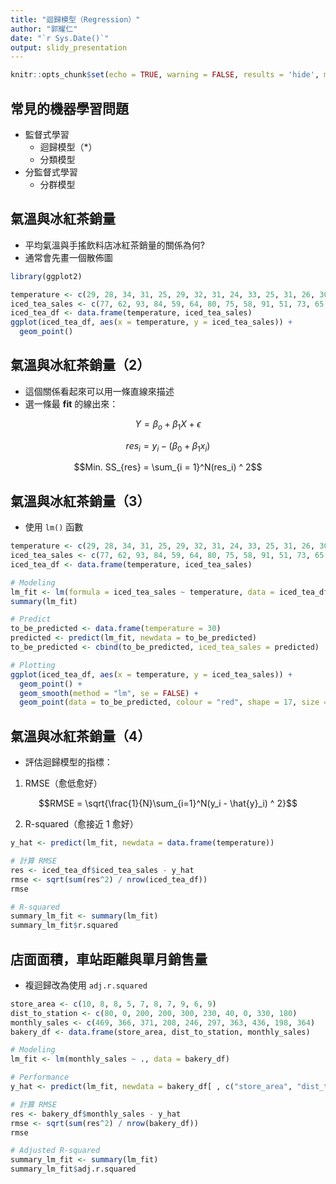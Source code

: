 ```yaml
---
title: "迴歸模型（Regression）"
author: "郭耀仁"
date: "`r Sys.Date()`"
output: slidy_presentation
---
```


```r
knitr::opts_chunk$set(echo = TRUE, warning = FALSE, results = 'hide', message = FALSE)
```

## 常見的機器學習問題

- 監督式學習
    - 迴歸模型（*）
    - 分類模型
- 分監督式學習
    - 分群模型

## 氣溫與冰紅茶銷量

- 平均氣溫與手搖飲料店冰紅茶銷量的關係為何?
- 通常會先畫一個散佈圖

```r
library(ggplot2)

temperature <- c(29, 28, 34, 31, 25, 29, 32, 31, 24, 33, 25, 31, 26, 30)
iced_tea_sales <- c(77, 62, 93, 84, 59, 64, 80, 75, 58, 91, 51, 73, 65, 84)
iced_tea_df <- data.frame(temperature, iced_tea_sales)
ggplot(iced_tea_df, aes(x = temperature, y = iced_tea_sales)) +
  geom_point()
```

## 氣溫與冰紅茶銷量（2）

- 這個關係看起來可以用一條直線來描述
- 選一條最 **fit** 的線出來：

$$Y = \beta_o + \beta_1X + \epsilon$$

$$res_i = y_i - (\beta_0 + \beta_1x_i)$$

$$Min. SS_{res} = \sum_{i = 1}^N(res_i) ^ 2$$

## 氣溫與冰紅茶銷量（3）

- 使用 `lm()` 函數

```r
temperature <- c(29, 28, 34, 31, 25, 29, 32, 31, 24, 33, 25, 31, 26, 30)
iced_tea_sales <- c(77, 62, 93, 84, 59, 64, 80, 75, 58, 91, 51, 73, 65, 84)
iced_tea_df <- data.frame(temperature, iced_tea_sales)

# Modeling
lm_fit <- lm(formula = iced_tea_sales ~ temperature, data = iced_tea_df)
summary(lm_fit)

# Predict
to_be_predicted <- data.frame(temperature = 30)
predicted <- predict(lm_fit, newdata = to_be_predicted)
to_be_predicted <- cbind(to_be_predicted, iced_tea_sales = predicted)

# Plotting
ggplot(iced_tea_df, aes(x = temperature, y = iced_tea_sales)) +
  geom_point() +
  geom_smooth(method = "lm", se = FALSE) + 
  geom_point(data = to_be_predicted, colour = "red", shape = 17, size = 3)
```

## 氣溫與冰紅茶銷量（4）

- 評估迴歸模型的指標：

1. RMSE（愈低愈好）

$$RMSE = \sqrt{\frac{1}{N}\sum_{i=1}^N(y_i - \hat{y}_i) ^ 2}$$

2. R-squared（愈接近 1 愈好）

```r
y_hat <- predict(lm_fit, newdata = data.frame(temperature))

# 計算 RMSE
res <- iced_tea_df$iced_tea_sales - y_hat
rmse <- sqrt(sum(res^2) / nrow(iced_tea_df))
rmse

# R-squared
summary_lm_fit <- summary(lm_fit)
summary_lm_fit$r.squared
```

## 店面面積，車站距離與單月銷售量

- 複迴歸改為使用 `adj.r.squared`

```r
store_area <- c(10, 8, 8, 5, 7, 8, 7, 9, 6, 9)
dist_to_station <- c(80, 0, 200, 200, 300, 230, 40, 0, 330, 180)
monthly_sales <- c(469, 366, 371, 208, 246, 297, 363, 436, 198, 364)
bakery_df <- data.frame(store_area, dist_to_station, monthly_sales)

# Modeling
lm_fit <- lm(monthly_sales ~ ., data = bakery_df)

# Performance
y_hat <- predict(lm_fit, newdata = bakery_df[ , c("store_area", "dist_to_station")])

# 計算 RMSE
res <- bakery_df$monthly_sales - y_hat
rmse <- sqrt(sum(res^2) / nrow(bakery_df))
rmse

# Adjusted R-squared
summary_lm_fit <- summary(lm_fit)
summary_lm_fit$adj.r.squared
```